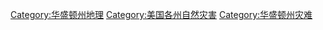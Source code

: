 [[Category:华盛顿州地理|Category:华盛顿州地理]]
[[Category:美国各州自然灾害|Category:美国各州自然灾害]]
[[Category:华盛顿州灾难|Category:华盛顿州灾难]]